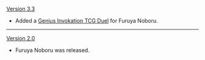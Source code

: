 {{Change History/Header}}
[[Version 3.3]]
* Added a [[Genius Invokation TCG/Stage/Furuya Noboru/Duel: Furuya Noboru|Genius Invokation TCG Duel]] for Furuya Noboru.
----
[[Version 2.0]]
* Furuya Noboru was released.